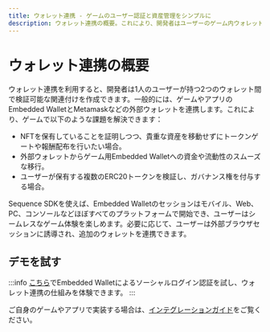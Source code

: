 ```yaml
---
title: ウォレット連携 - ゲームのユーザー認証と資産管理をシンプルに
description: ウォレット連携の概要。これにより、開発者はユーザーのゲーム内ウォレットとMetamaskなどの外部ウォレットを接続できます。
---
```


# ウォレット連携の概要
ウォレット連携を利用すると、開発者は1人のユーザーが持つ2つのウォレット間で検証可能な関連付けを作成できます。一般的には、ゲームやアプリのEmbedded WalletとMetamaskなどの外部ウォレットを連携します。これにより、ゲームで以下のような課題を解決できます：
- NFTを保有していることを証明しつつ、貴重な資産を移動せずにトークンゲートや報酬配布を行いたい場合。
- 外部ウォレットからゲーム用Embedded Walletへの資金や流動性のスムーズな移行。
- ユーザーが保有する複数のERC20トークンを検証し、ガバナンス権を付与する場合。

Sequence SDKを使えば、Embedded Walletのセッションはモバイル、Web、PC、コンソールなどほぼすべてのプラットフォームで開始でき、ユーザーはシームレスなゲーム体験を楽しめます。必要に応じて、ユーザーは外部ブラウザセッションに誘導され、追加のウォレットを連携できます。

## デモを試す
:::info
[こちら](https://demo-waas-wallet-link-initiator.pages.dev/)でEmbedded Walletによるソーシャルログイン認証を試し、ウォレット連携の仕組みを体験できます。
:::

ご自身のゲームやアプリで実装する場合は、[インテグレーションガイド](/solutions/wallets/link-wallets/integration-guide)をご覧ください。